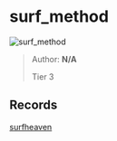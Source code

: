
# surf_method

![surf_method](https://raw.githubusercontent.com/Sayt123/SurfMapPics/Maps-and-bonuses/csgo/surf_method.jpg)

> Author: **N/A**
>
> Tier 3

## Records

[surfheaven](https://surfheaven.eu/map/surf_method)
